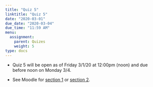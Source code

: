 ```yaml
---
title: "Quiz 5"
linktitle: "Quiz 5"
date: "2020-03-01"
due_date: "2020-03-04"
due_time: "11:59 AM"
menu:
  assignment:
    parent: Quizes
    weight: 5
type: docs
---
```


- Quiz 5 will be open as of Friday 3/1/20 at 12:00pm (noon) and due before noon on Monday 3/4.

- <i class="fas fa-question-circle"></i> See Moodle for [section 1](https://moodle.smith.edu/course/view.php?id=36873) or [section 2](https://moodle.smith.edu/course/view.php?id=36874). 
